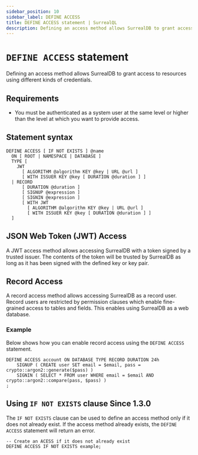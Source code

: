 ```yaml
---
sidebar_position: 10
sidebar_label: DEFINE ACCESS
title: DEFINE ACCESS statement | SurrealQL
description: Defining an access method allows SurrealDB to grant access to resources using different kinds of credentials.
---
```


# `DEFINE ACCESS` statement

Defining an access method allows SurrealDB to grant access to resources using different kinds of credentials.

## Requirements

- You must be authenticated as a system user at the same level or higher than the level at which you want to provide access.

## Statement syntax

```surql title="SurrealQL Syntax"
DEFINE ACCESS [ IF NOT EXISTS ] @name
  ON [ ROOT | NAMESPACE | DATABASE ]
  TYPE [
    JWT
      [ ALGORITHM @algorithm KEY @key | URL @url ]
      [ WITH ISSUER KEY @key [ DURATION @duration ] ]
  | RECORD
      [ DURATION @duration ]
      [ SIGNUP @expression ]
      [ SIGNIN @expression ]
      [ WITH JWT
        [ ALGORITHM @algorithm KEY @key | URL @url ]
        [ WITH ISSUER KEY @key [ DURATION @duration ] ]
  ]
```

## JSON Web Token (JWT) Access

A JWT access method allows accessing SurrealDB with a token signed by a trusted issuer. The contents of the token will be trusted by SurrealDB as long as it has been signed with the defined key or key pair. 

## Record Access

A record access method allows accessing SurrealDB as a record user. Record users are restricted by permission clauses which enable fine-grained access to tables and fields. This enables using SurrealDB as a web database.

### Example

Below shows how you can enable record access using the `DEFINE ACCESS` statement.

```surql
DEFINE ACCESS account ON DATABASE TYPE RECORD DURATION 24h
	SIGNUP ( CREATE user SET email = $email, pass = crypto::argon2::generate($pass) )
	SIGNIN ( SELECT * FROM user WHERE email = $email AND crypto::argon2::compare(pass, $pass) )
;
```

## Using `IF NOT EXISTS` clause <l className='purple'>Since 1.3.0</l>

The `IF NOT EXISTS` clause can be used to define an access method only if it does not already exist. If the access method already exists, the `DEFINE ACCESS` statement will return an error.

```surql
-- Create an ACESS if it does not already exist
DEFINE ACCESS IF NOT EXISTS example;
```
